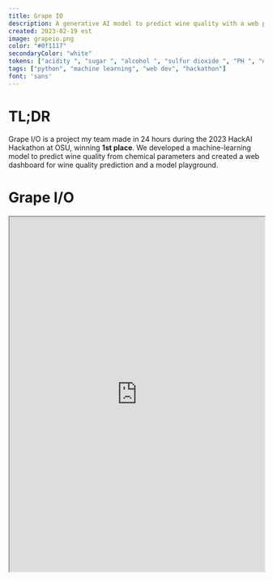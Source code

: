 ```yaml
---
title: Grape IO
description: A generative AI model to predict wine quality with a web playground. 1st place at HackAI 2023.
created: 2023-02-19 est
image: grapeio.png
color: "#0f1117"
secondaryColor: "white"
tokens: ["acidity ", "sugar ", "alcohol ", "sulfur dioxide ", "PH ", "density "]
tags: ["python", "machine learning", "web dev", "hackathon"]
font: 'sans'
---
```


# TL;DR

Grape I/O is a project my team made in 24 hours during the 2023 HackAI Hackathon at OSU, winning **1st place**. We developed a machine-learning model to predict wine quality from chemical parameters and created a web dashboard for wine quality prediction and a model playground.

# Grape I/O

<iframe src="https://gulkoa.github.io/GrapeIO/" width="100%" height="700"/>
